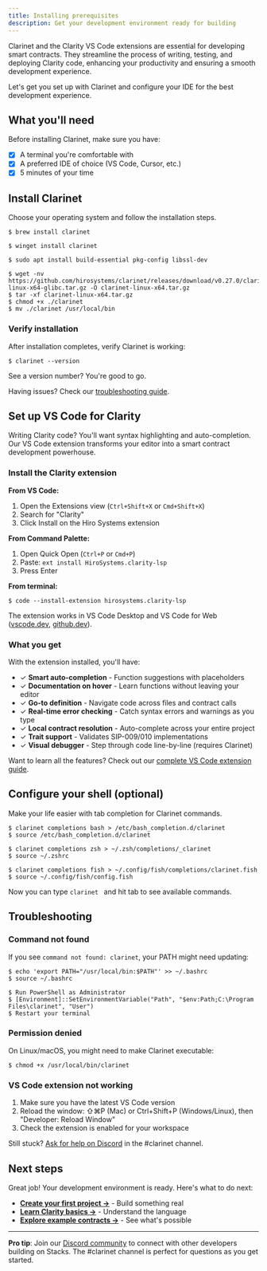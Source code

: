 ```yaml
---
title: Installing prerequisites
description: Get your development environment ready for building
---
```


Clarinet and the Clarity VS Code extensions are essential for developing smart contracts. They streamline the process of writing, testing, and deploying Clarity code, enhancing your productivity and ensuring a smooth development experience.

Let's get you set up with Clarinet and configure your IDE for the best development experience.

## What you'll need

Before installing Clarinet, make sure you have:

- [x] A terminal you're comfortable with
- [x] A preferred IDE of choice (VS Code, Cursor, etc.)
- [x] 5 minutes of your time

## Install Clarinet

Choose your operating system and follow the installation steps.

<TerminalPicker storage="macOs">

```terminal !! macOS
$ brew install clarinet
```

```terminal !! Windows
$ winget install clarinet
```

```terminal !! Cargo
$ sudo apt install build-essential pkg-config libssl-dev
```

```terminal !! Pre-built binary
$ wget -nv https://github.com/hirosystems/clarinet/releases/download/v0.27.0/clarinet-linux-x64-glibc.tar.gz -O clarinet-linux-x64.tar.gz
$ tar -xf clarinet-linux-x64.tar.gz
$ chmod +x ./clarinet
$ mv ./clarinet /usr/local/bin
```

</TerminalPicker>

### Verify installation

After installation completes, verify Clarinet is working:

```terminal
$ clarinet --version
```

See a version number? You're good to go. 

Having issues? Check our [troubleshooting guide](/tools/clarinet).

## Set up VS Code for Clarity

Writing Clarity code? You'll want syntax highlighting and auto-completion. Our VS Code extension transforms your editor into a smart contract development powerhouse.

### Install the Clarity extension

**From VS Code:**

1. Open the Extensions view (`Ctrl+Shift+X` or `Cmd+Shift+X`)
2. Search for "Clarity"
3. Click Install on the Hiro Systems extension

**From Command Palette:**

1. Open Quick Open (`Ctrl+P` or `Cmd+P`)
2. Paste: `ext install HiroSystems.clarity-lsp`
3. Press Enter

**From terminal:**

```terminal
$ code --install-extension hirosystems.clarity-lsp
```

The extension works in VS Code Desktop and VS Code for Web ([vscode.dev](https://vscode.dev/), [github.dev](https://github.dev/)).

### What you get

With the extension installed, you'll have:

- ✓ **Smart auto-completion** - Function suggestions with placeholders
- ✓ **Documentation on hover** - Learn functions without leaving your editor
- ✓ **Go-to definition** - Navigate code across files and contract calls
- ✓ **Real-time error checking** - Catch syntax errors and warnings as you type
- ✓ **Local contract resolution** - Auto-complete across your entire project
- ✓ **Trait support** - Validates SIP-009/010 implementations
- ✓ **Visual debugger** - Step through code line-by-line (requires Clarinet)

Want to learn all the features? Check out our [complete VS Code extension guide](/using-clarity-vscode-extension).

## Configure your shell (optional)

Make your life easier with tab completion for Clarinet commands.

<TerminalPicker storage="shell-completion">

```terminal !! Bash
$ clarinet completions bash > /etc/bash_completion.d/clarinet
$ source /etc/bash_completion.d/clarinet
```

```terminal !! Zsh
$ clarinet completions zsh > ~/.zsh/completions/_clarinet
$ source ~/.zshrc
```

```terminal !! Fish
$ clarinet completions fish > ~/.config/fish/completions/clarinet.fish
$ source ~/.config/fish/config.fish
```

</TerminalPicker>

Now you can type `clarinet ` and hit tab to see available commands.

## Troubleshooting

### Command not found

If you see `command not found: clarinet`, your PATH might need updating:

<TerminalPicker storage="path-fix">

```terminal !! macOS/Linux
$ echo 'export PATH="/usr/local/bin:$PATH"' >> ~/.bashrc
$ source ~/.bashrc
```

```terminal !! Windows
$ Run PowerShell as Administrator
$ [Environment]::SetEnvironmentVariable("Path", "$env:Path;C:\Program Files\clarinet", "User")
$ Restart your terminal
```

</TerminalPicker>

### Permission denied

On Linux/macOS, you might need to make Clarinet executable:

```terminal
$ chmod +x /usr/local/bin/clarinet
```

### VS Code extension not working

1. Make sure you have the latest VS Code version
2. Reload the window: ⇧⌘P (Mac) or Ctrl+Shift+P (Windows/Linux), then "Developer: Reload Window"
3. Check the extension is enabled for your workspace

Still stuck? [Ask for help on Discord](https://discord.gg/stacks) in the #clarinet channel.

## Next steps

Great job! Your development environment is ready. Here's what to do next:

- **[Create your first project →](/environment-setup/creating-first-project)** - Build something real
- **[Learn Clarity basics →](/smart-contracts/clarity-basics)** - Understand the language
- **[Explore example contracts →](https://github.com/hirosystems/clarinet/tree/main/examples)** - See what's possible

---

**Pro tip**: Join our [Discord community](https://discord.gg/stacks) to connect with other developers building on Stacks. The #clarinet channel is perfect for questions as you get started.